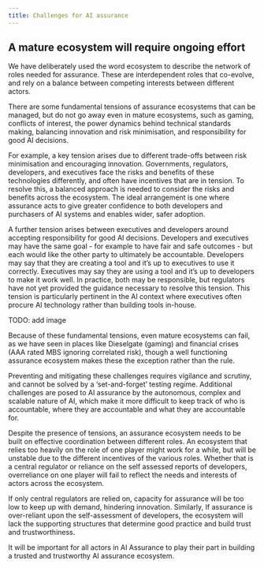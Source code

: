```yaml
---
title: Challenges for AI assurance
---
```



<CookieBanner />

## A mature ecosystem will require ongoing effort

We have deliberately used the word ecosystem to describe the network of roles needed for assurance. These are interdependent roles that co-evolve, and rely on a balance between competing interests between different actors.

There are some fundamental tensions of assurance ecosystems that can be managed, but do not go away even in mature ecosystems, such as gaming, conflicts of interest, the power dynamics behind technical standards making, balancing innovation and risk minimisation, and responsibility for good AI decisions.

For example, a key tension arises due to different trade-offs between risk minimisation and encouraging innovation. Governments, regulators, developers, and executives face the risks and benefits of these technologies differently, and often have incentives that are in tension. To resolve this, a balanced approach is needed to consider the risks and benefits across the ecosystem. The ideal arrangement is one where assurance acts to give greater confidence to both developers and purchasers of AI systems and enables wider, safer adoption.

A further tension arises between executives and developers around accepting responsibility for good AI decisions. Developers and executives may have the same goal - for example to have fair and safe outcomes - but each would like the other party to ultimately be accountable. Developers may say that they are creating a tool and it’s up to executives to use it correctly. Executives may say they are using a tool and it’s up to developers to make it work well. In practice, both may be responsible, but regulators have not yet provided the guidance necessary to resolve this tension. This tension is particularly pertinent in the AI context where executives often procure AI technology rather than building tools in-house.

TODO: add image

Because of these fundamental tensions, even mature ecosystems can fail, as we have seen in places like Dieselgate (gaming) and financial crises (AAA rated MBS ignoring correlated risk), though a well functioning assurance ecosystem makes these the exception rather than the rule.

Preventing and mitigating these challenges requires vigilance and scrutiny, and cannot be solved by a ‘set-and-forget’ testing regime. Additional challenges are posed to AI assurance by the autonomous, complex and scalable nature of AI, which make it more difficult to keep track of who is accountable, where they are accountable and what they are accountable for.

Despite the presence of tensions, an assurance ecosystem needs to be built on effective coordination between different roles. An ecosystem that relies too heavily on the role of one player might work for a while, but will be unstable due to the different incentives of the various roles. Whether that is a central regulator or reliance on the self assessed reports of developers, overreliance on one player will fail to reflect the needs and interests of actors across the ecosystem.

If only central regulators are relied on, capacity for assurance will be too low to keep up with demand, hindering innovation. Similarly, If assurance is over-reliant upon the self-assessment of developers, the ecosystem will lack the supporting structures that determine good practice and build trust and trustworthiness.

It will be important for all actors in AI Assurance to play their part in building a trusted and trustworthy AI assurance ecosystem.
